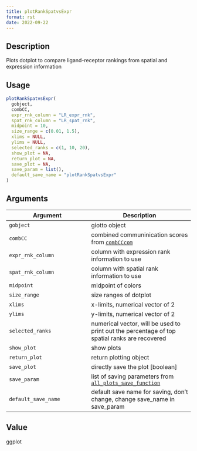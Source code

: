 ```yaml
--- 
title: plotRankSpatvsExpr 
format: rst 
date: 2022-09-22 
--- 
```


## Description

Plots dotplot to compare ligand-receptor rankings from spatial and expression information


## Usage

```r
plotRankSpatvsExpr(
  gobject,
  combCC,
  expr_rnk_column = "LR_expr_rnk",
  spat_rnk_column = "LR_spat_rnk",
  midpoint = 10,
  size_range = c(0.01, 1.5),
  xlims = NULL,
  ylims = NULL,
  selected_ranks = c(1, 10, 20),
  show_plot = NA,
  return_plot = NA,
  save_plot = NA,
  save_param = list(),
  default_save_name = "plotRankSpatvsExpr"
)
```


## Arguments

Argument      |Description
------------- |----------------
`gobject`     |     giotto object
`combCC`     |     combined communinication scores from [`combCCcom`](#combcccom)
`expr_rnk_column`     |     column with expression rank information to use
`spat_rnk_column`     |     column with spatial rank information to use
`midpoint`     |     midpoint of colors
`size_range`     |     size ranges of dotplot
`xlims`     |     x-limits, numerical vector of 2
`ylims`     |     y-limits, numerical vector of 2
`selected_ranks`     |     numerical vector, will be used to print out the percentage of top spatial ranks are recovered
`show_plot`     |     show plots
`return_plot`     |     return plotting object
`save_plot`     |     directly save the plot [boolean]
`save_param`     |     list of saving parameters from [`all_plots_save_function`](#allplotssavefunction)
`default_save_name`     |     default save name for saving, don't change, change save_name in save_param


## Value

ggplot


